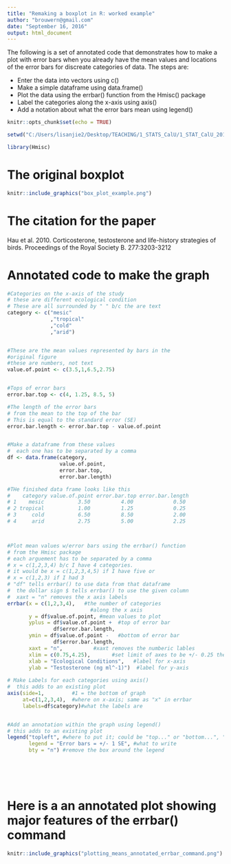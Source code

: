```yaml
---
title: "Remaking a boxplot in R: worked example"
author: "brouwern@gmail.com"
date: "September 16, 2016"
output: html_document
---
```


The following is a set of annotated code that demonstrates how to make a plot with error bars when you already have the mean values and locations of the error bars for discreate categories of data.   The steps are:

* Enter the data into vectors using c()
* Make a simple dataframe using data.frame()
* Plot the data using the errbar() function from the Hmisc() package
* Label the categories along the x-axis using axis()
* Add a notation about what the error bars mean using legend()


```r
knitr::opts_chunk$set(echo = TRUE)

setwd("C:/Users/lisanjie2/Desktop/TEACHING/1_STATS_CalU/1_STAT_CalU_2016_by_NLB/Lab/Lab3_doing_math_in_R_and_review")

library(Hmisc)

```



# The original boxplot
```r
knitr::include_graphics("box_plot_example.png")
```

# The citation for the paper
Hau et al. 2010.  Corticosterone, testosterone and life-history strategies of birds.  Proceedings of the Royal Society B.  277:3203-3212


# Annotated code to make the graph
```r

#Categories on the x-axis of the study
# these are different ecological condition
# These are all surrounded by " " b/c the are text
category <- c("mesic"
              ,"tropical"
              ,"cold"
              ,"arid")


#These are the mean values represented by bars in the 
#original figure
#these are numbers, not text
value.of.point <- c(3.5,1,6.5,2.75)


#Tops of error bars
error.bar.top <- c(4, 1.25, 8.5, 5)

#The length of the error bars 
# from the mean to the top of the bar
# This is equal to the standard error (SE)
error.bar.length <- error.bar.top - value.of.point


#Make a dataframe from these values
#  each one has to be separated by a comma
df <- data.frame(category,
                 value.of.point,
                 error.bar.top,
                 error.bar.length)

#THe finished data frame looks like this
#    category value.of.point error.bar.top error.bar.length
# 1    mesic           3.50          4.00             0.50
# 2 tropical           1.00          1.25             0.25
# 3     cold           6.50          8.50             2.00
# 4     arid           2.75          5.00             2.25



#Plot mean values w/error bars using the errbar() function
# from the Hmisc package
# each arguement has to be separated by a comma
# x = c(1,2,3,4) b/c I have 4 categories.
# it would be x = c(1,2,3,4,5) if I have five or
# x = c(1,2,3) if I had 3
# "df" tells errbar() to use data from that dataframe
#  the dollar sign $ tells errbar() to use the given column
#  xaxt = "n" removes the x axis labels
errbar(x = c(1,2,3,4),   #the number of categories 
                           #along the x axis
       y = df$value.of.point, #mean values to plot
       yplus = df$value.of.point +  #top of error bar 
               df$error.bar.length,
       ymin = df$value.of.point -   #bottom of error bar
               df$error.bar.length,
       xaxt = "n",          #xaxt removes the numberic lables
       xlim = c(0.75,4.25),       #set limit of axes to be +/- 0.25 the number of categories
       xlab = "Ecological Conditions",   #label for x-axis
       ylab = "Testosterone (ng ml^-1)")  #label for y-axis
       
# Make Labels for each categories using axis()
#  this adds to an existing plot
axis(side=1,         #1 = the bottom of graph
     at=c(1,2,3,4),  #where on x-axis; same as "x" in errbar
     labels=df$category)#what the labels are


#Add an annotation within the graph using legend()
# this adds to an existing plot
legend("topleft", #where to put it; could be "top..." or "bottom...", "...left" or "....right"
       legend = "Error bars = +/- 1 SE", #what to write
       bty = "n") #remove the box around the legend

```

<br><br><br>

# Here is a an annotated plot showing major features of the errbar() command

```r
knitr::include_graphics("plotting_means_annotated_errbar_command.png")
```


